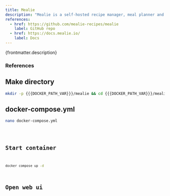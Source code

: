 ```yaml
---
title: Mealie
description: "Mealie is a self-hosted recipe manager, meal planner and shopping list designed for the whole family. Effortlessly add recipes to your database by providing a URL, and Mealie will automatically import the relevant details. You can also add recipes using the intuitive UI editor."
references:
  - href: https://github.com/mealie-recipes/mealie
    label: GitHub repo
  - href: https://docs.mealie.io/
    label: Docs
---
```



<p>{frontmatter.description}</p>

### References

<ReferenceLinks references={frontmatter.references} />

## Make directory

```sh
mkdir -p {{{DOCKER_PATH_VAR}}}/mealie && cd {{{DOCKER_PATH_VAR}}}/mealie
```

## docker-compose.yml

```sh
nano docker-compose.yml
```

<Code lang="yml" title="docker-compose.yml" code={yaml} />

## Start container

```sh
docker compose up -d
```

## Open web ui

<OpenWebUI port="9925" />

